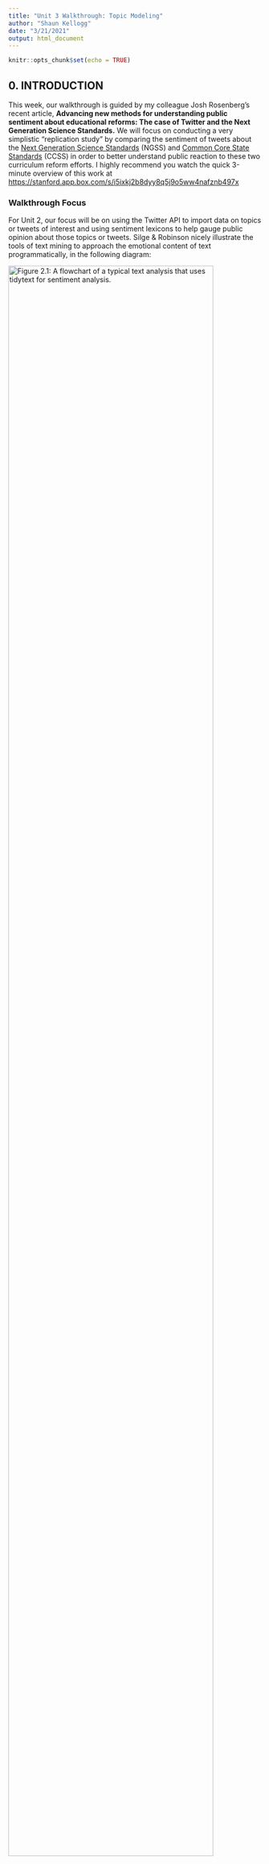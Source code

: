 ```yaml
---
title: "Unit 3 Walkthrough: Topic Modeling"
author: "Shaun Kellogg"
date: "3/21/2021"
output: html_document
---
```


```r
knitr::opts_chunk$set(echo = TRUE)
```

## 0. INTRODUCTION

This week, our walkthrough is guided by my colleague Josh Rosenberg's recent article, **Advancing new methods for understanding public sentiment about educational reforms: The case of Twitter and the Next Generation Science Standards.** We will focus on conducting a very simplistic "replication study" by comparing the sentiment of tweets about the [Next Generation Science Standards](https://www.nextgenscience.org) (NGSS) and [Common Core State Standards](http://www.corestandards.org) (CCSS) in order to better understand public reaction to these two curriculum reform efforts. I highly recommend you watch the quick 3-minute overview of this work at <https://stanford.app.box.com/s/i5ixkj2b8dyy8q5j9o5ww4nafznb497x>

### Walkthrough Focus

For Unit 2, our focus will be on using the Twitter API to import data on topics or tweets of interest and using sentiment lexicons to help gauge public opinion about those topics or tweets. Silge & Robinson nicely illustrate the tools of text mining to approach the emotional content of text programmatically, in the following diagram:  

[![Figure 2.1: A flowchart of a typical text analysis that uses tidytext for sentiment analysis.](img/sentiment-flow.png "Figure 2.1: A flowchart of a typical text analysis that uses tidytext for sentiment analysis. This chapter shows how to implement sentiment analysis using tidy data principles."){width="90%"}](https://www.tidytextmining.com/sentiment.html#sentiment)

For Unit 2, our walkthrough will cover the following topics:

1.  **Prepare**: Prior to analysis, it's critical to understand the context and data sources you're working with so you can formulate useful and answerable questions. We'll take a quick look at Dr. Rosenberg's study as well as data available through Twitter's API.
2.  **Wrangle**: In section 2 we revisit tidying and tokenizing text from Unit 1, and and learn some new functions for appending sentiment scores to our tweets using the AFFIN, bing, and nrc sentiment lexicons.
3.  **Explore**: In section 3, we use simple summary statistics and basic data visualization to compare sentiment between NGSS and CCSS tweets.
4.  **Model**: While we won't leverage modeling approaches until Unit 3, we will examine the mixed effects model used by Rosenberg et al. to analyze the sentiment of tweets
5.  **Communicate:** Finally, in Week 7 we'll create a basic presentation, report, or other data product for sharing findings and insights from our analysis.

------------------------------------------------------------------------

